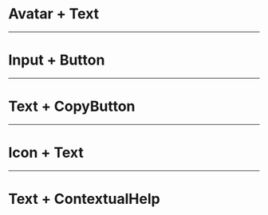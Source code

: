 # Avatar + Text

<LiveCodeEditor />

---

# Input + Button

<LiveCodeEditor example="input-button" />

---

# Text + CopyButton

<LiveCodeEditor example="text-copy-button" />

---

# Icon + Text

<LiveCodeEditor example="icon-text" />

---

# Text + ContextualHelp

<LiveCodeEditor example="text-contextual-help" />
